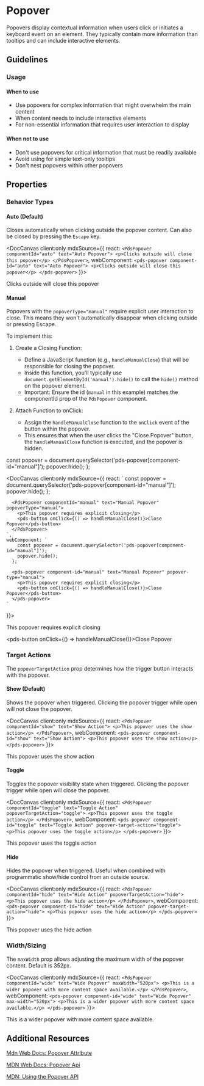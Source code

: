 
# Popover
Popovers display contextual information when users click or initiates a keyboard event on an element. They typically contain more information than tooltips and can include interactive elements.

## Guidelines
### Usage
#### When to use
- Use popovers for complex information that might overwhelm the main content
- When content needs to include interactive elements
- For non-essential information that requires user interaction to display

#### When not to use
- Don't use popovers for critical information that must be readily available
- Avoid using for simple text-only tooltips
- Don't nest popovers within other popovers

## Properties
<DocArgsTable componentName="pds-popover" docSource={components} />

### Behavior Types
#### Auto (Default)
Closes automatically when clicking outside the popover content. Can also be closed by pressing the `Escape` key.

<DocCanvas client:only
  mdxSource={{
    react: `
      <PdsPopover componentId="auto" text="Auto Popover">
        <p>Clicks outside will close this popover</p>
      </PdsPopover>
    `,
    webComponent: `
      <pds-popover component-id="auto" text="Auto Popover">
        <p>Clicks outside will close this popover</p>
      </pds-popover>
    `
  }}>
  <pds-popover component-id="auto" text="Auto Popover">
    <p>Clicks outside will close this popover</p>
  </pds-popover>
</DocCanvas>

#### Manual
Popovers with the `popoverType="manual"` require explicit user interaction to close. This means they won't automatically disappear when clicking outside or pressing Escape.

To implement this:

1. Create a Closing Function:

    - Define a JavaScript function (e.g., `handleManualClose`) that will be responsible for closing the popover.
    - Inside this function, you'll typically use `document.getElementById('manual').hide()` to call the `hide()` method on the popover element.
    - Important: Ensure the id (`manual` in this example) matches the componentId prop of the `PdsPopover` component.

2. Attach Function to onClick:

    - Assign the `handleManualClose` function to the `onClick` event of the button within the popover.
    - This ensures that when the user clicks the "Close Popover" button, the `handleManualClose` function is executed, and the popover is hidden.

  const popover = document.querySelector('pds-popover[component-id="manual"]');
  popover.hide();
};

<DocCanvas client:only
  mdxSource={{
    react: `
        const popover = document.querySelector('pds-popover[component-id="manual"]');
        popover.hide();
      };

      <PdsPopover componentId="manual" text="Manual Popover" popoverType="manual">
        <p>This popover requires explicit closing</p>
        <pds-button onClick={() => handleManualClose()}>Close Popover</pds-button>
      </PdsPopover>
    `,
    webComponent: `
        const popover = document.querySelector('pds-popover[component-id="manual"]');
        popover.hide();
      };

      <pds-popover component-id="manual" text="Manual Popover" popover-type="manual">
        <p>This popover requires explicit closing</p>
        <pds-button onClick={() => handleManualClose()}>Close Popover</pds-button>
      </pds-popover>
    `
  }}>
  <pds-popover component-id="manual" text="Manual Popover" popover-type="manual">
    <p>This popover requires explicit closing</p>
    <pds-button onClick={() => handleManualClose()}>Close Popover</pds-button>
  </pds-popover>
</DocCanvas>

### Target Actions
The `popoverTargetAction` prop determines how the trigger button interacts with the popover.

#### Show (Default)
Shows the popover when triggered. Clicking the popover trigger while open will not close the popover.

<DocCanvas client:only
  mdxSource={{
    react: `
      <PdsPopover componentId="show" text="Show Action">
        <p>This popover uses the show action</p>
      </PdsPopover>
    `,
    webComponent: `
      <pds-popover component-id="show" text="Show Action">
        <p>This popover uses the show action</p>
      </pds-popover>
    `
  }}>
  <pds-popover component-id="show" text="Show Action">
    <p>This popover uses the show action</p>
  </pds-popover>
</DocCanvas>

#### Toggle
Toggles the popover visibility state when triggered. Clicking the popover trigger while open will close the popover.

<DocCanvas client:only
  mdxSource={{
    react: `
      <PdsPopover componentId="toggle" text="Toggle Action" popoverTargetAction="toggle">
        <p>This popover uses the toggle action</p>
      </PdsPopover>
    `,
    webComponent: `
      <pds-popover component-id="toggle" text="Toggle Action" popover-target-action="toggle">
        <p>This popover uses the toggle action</p>
      </pds-popover>
    `
  }}>
  <pds-popover component-id="toggle" text="Toggle Action" popover-target-action="toggle">
    <p>This popover uses the toggle action</p>
  </pds-popover>
</DocCanvas>

#### Hide
Hides the popover when triggered. Useful when combined with programmatic show/hide control from an outside source.

<DocCanvas client:only
  mdxSource={{
    react: `
      <PdsPopover componentId="hide" text="Hide Action" popoverTargetAction="hide">
        <p>This popover uses the hide action</p>
      </PdsPopover>
    `,
    webComponent: `
      <pds-popover component-id="hide" text="Hide Action" popover-target-action="hide">
        <p>This popover uses the hide action</p>
      </pds-popover>
    `
  }}>
  <pds-popover component-id="hide" text="Hide Action" popover-target-action="hide">
    <p>This popover uses the hide action</p>
  </pds-popover>
</DocCanvas>

### Width/Sizing
The `maxWidth` prop allows adjusting the maximum width of the popover content. Default is 352px.

<DocCanvas client:only
  mdxSource={{
    react: `
      <PdsPopover componentId="wide" text="Wide Popover" maxWidth="520px">
        <p>This is a wider popover with more content space available.</p>
      </PdsPopover>
    `,
    webComponent: `
      <pds-popover component-id="wide" text="Wide Popover" max-width="520px">
        <p>This is a wider popover with more content space available.</p>
      </pds-popover>
    `
  }}>
  <pds-popover component-id="wide" text="Wide Popover" max-width="520px">
    <p>This is a wider popover with more content space available.</p>
  </pds-popover>
</DocCanvas>


## Additional Resources
[Mdn Web Docs: Popover Attribute](https://developer.mozilla.org/en-US/docs/Web/API/HTMLElement/popover)

[MDN Web Docs: Popover Api](https://developer.mozilla.org/en-US/docs/Web/API/Popover_API)

[MDN: Using the Popover API](https://developer.mozilla.org/en-US/docs/Web/API/Popover_API/Using)
